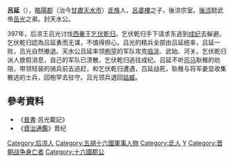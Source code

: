 '''呂延'''（{{bd||？|397年|catIdx=L}}），[[略陽郡|略陽郡]]（治今[[甘肅|甘肅]][[天水市|天水市]]）[[氐族|氐族]]人，[[呂婆樓|呂婆樓]]之子，後涼宗室。[[後涼|後涼]]懿武帝[[呂光|呂光]]之弟。封天水公。

397年，后凉王吕光讨伐[[西秦|西秦]]王[[乞伏乾归|乞伏乾归]]。乞伏乾归手下请求东逃到[[成纪|成纪]]去躲避。乞伏乾归認為吕延勇而无谋，不值得担心。吕光的精兵全部由吕延统率，吕延一败，吕光自然撤退。天水公吕延率领[[枹罕|枹罕]]的军队攻克[[临洮|临洮]]、武始、河关。乞伏乾归派人放假消息，自己的军队已溃散，乞伏乾归逃往成纪。吕延不听[[司马|司马]]耿稚的劝阻，带领轻装的骑兵前去追赶，和乞伏乾归遭遇，吕延战死，耿稚与将军姜显收集散逃的士兵，回枹罕去驻守。吕光领兵退回[[姑臧|姑臧]]。

== 參考資料 ==
*《[[晉書|晉書]]·呂光載記》
*《[[資治通鑑|資治通鑑]]》晋纪

{{DEFAULTSORT:L}}
[[Category:后凉人|Category:后凉人]]
[[Category:五胡十六國軍事人物|Category:五胡十六國軍事人物]]
[[Category:氐人|Category:氐人]]
[[Category:呂姓|Y]]
[[Category:晋朝战争身亡者|Category:晋朝战争身亡者]]
[[Category:十六國郡公|Category:十六國郡公]]